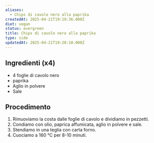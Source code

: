 ```yaml
---
aliases:
  - Chips di cavolo nero alla paprika
createdAt: 2025-04-21T19:19:36.000Z
diet: vegan
status: evergreen
title: Chips di cavolo nero alla paprika
type: side
updatedAt: 2025-04-21T19:20:10.000Z
---
```

## Ingredienti (x4)

- 4 foglie di cavolo nero
- paprika
- Aglio in polvere
- Sale

## Procedimento

1. Rimuoviamo la costa dalle foglie di cavolo e dividiamo in pezzetti.
2. Condiamo con olio, paprica affumicata, aglio in polvere e sale.
3. Stendiamo in una teglia con carta forno.
4. Cuociamo a 160 °C per 8-10 minuti.
